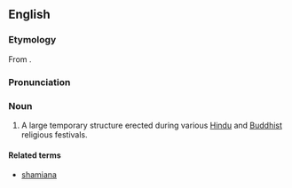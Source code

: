 ==English==

===Etymology===

From {{Hind.}}.

===Pronunciation===
{{rfp}} <!-- Rhymes link seems dubious --> 

===Noun===
{{en-noun}}
{{wikipedia}}
# {{India}} A large temporary structure erected during various [[Hindu]] and [[Buddhist]] religious festivals.

====Related terms====
*[[shamiana]]